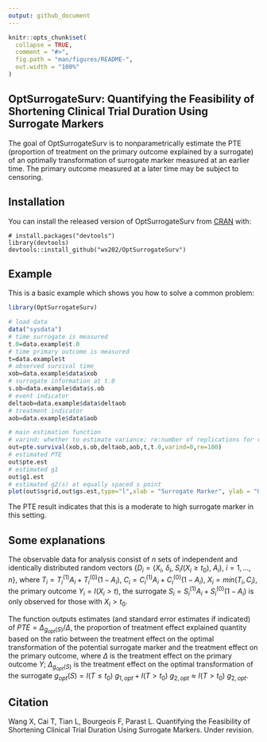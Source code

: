 ```yaml
---
output: github_document
---
```


<!-- README.md is generated from README.Rmd. Please edit that file -->

```r
knitr::opts_chunk$set(
  collapse = TRUE,
  comment = "#>",
  fig.path = "man/figures/README-",
  out.width = "100%"
)
```

## OptSurrogateSurv: Quantifying the Feasibility of Shortening Clinical Trial Duration Using Surrogate Markers

<!-- badges: start -->
<!-- badges: end -->

The goal of OptSurrogateSurv is to nonparametrically estimate the PTE (proportion of treatment on the primary outcome explained by a surrogate) of an optimally transformation of surrogate marker measured at an earlier time. The primary outcome measured at a later time may be subject to censoring.

## Installation

You can install the released version of OptSurrogateSurv from [CRAN](https://github.com/wx202/OptSurrogateSurv.git) with:

<!-- ``` r -->
<!-- install.packages("devtools") -->
<!-- library(devtools) -->
<!-- devtools::install_github("wx202/OptSurrogateSurv") -->
<!-- ``` -->

```  
# install.packages("devtools")
library(devtools)
devtools::install_github("wx202/OptSurrogateSurv")
```

## Example

This is a basic example which shows you how to solve a common problem:

```r
library(OptSurrogateSurv)

# load data
data("sysdata")
# time surrogate is measured
t.0=data.example$t.0
# time primary outcome is measured
t=data.example$t
# observed survival time
xob=data.example$data$xob
# surrogate information at t.0
s.ob=data.example$data$s.ob
# event indicator
deltaob=data.example$data$deltaob
# treatment indicator
aob=data.example$data$aob

# main estimation function
# varind: whether to estimate variance; re:number of replications for resampling
out=pte.survival(xob,s.ob,deltaob,aob,t,t.0,varind=0,re=100) 
# estimated PTE
out$pte.est
# estimated g1
out$g1.est
# estimated g2(s) at equally spaced s point
plot(out$sgrid,out$gs.est,type="l",xlab = "Surrogate Marker", ylab = "Optimal Transformation")

```
The PTE result indicates that this is a moderate to high surrogate marker in this setting.


## Some explanations

The observable data for analysis consist of $n$ sets of independent and identically distributed random vectors $\{D_i = (X_i,\ \delta_i,\ S_i I(X_i \ge t_0),\ A_i),\ i = 1, ..., n\}$, where $T_i = T_i^{(1)}A_i + T_i^{(0)}(1-A_i)$, $C_i = C_i^{(1)}A_i + C_i^{(0)}(1-A_i)$, $X_i=min(T_i, C_i)$, the primary outcome $Y_i=I(X_i>t)$, the surrogate $S_i = S_i^{(1)}A_i + S_i^{(0)}(1-A_i)$ is only observed for those with $X_i > t_0$. 

The function outputs estimates (and standard error estimates if indicated) of $PTE =\Delta_{g_{opt}(S)} / \Delta$, the proportion of treatment effect explained quantity based on the ratio between the treatment effect on the optimal transformation of the potential surrogate marker and the treatment effect on the primary outcome, where $\Delta$ is the treatment effect on the primary outcome $Y$; $\Delta_{g_{opt}(S)}$ is the treatment effect on the optimal transformation of the surrogate $g_{opt}(S)=I(T\leq t_0)\ g_{1, opt}+I(T>t_0)\ g_{2, opt}\approx I(T>t_0)\ g_{2, opt}$.


## Citation

Wang X, Cai T, Tian L, Bourgeois F, Parast L. Quantifying the Feasibility of Shortening Clinical Trial Duration Using Surrogate Markers. Under revision.


 

